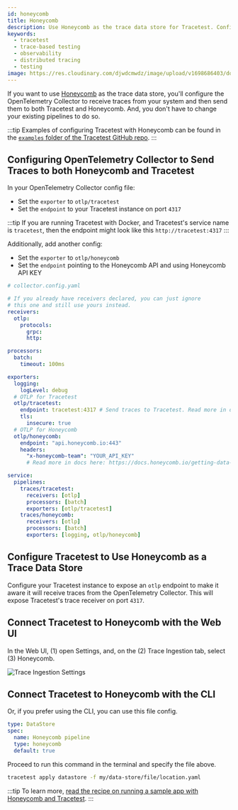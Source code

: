 ```yaml
---
id: honeycomb
title: Honeycomb
description: Use Honeycomb as the trace data store for Tracetest. Configure the OpenTelemetry Collector to receive traces and forward them to both Tracetest and Honeycomb.
keywords:
  - tracetest
  - trace-based testing
  - observability
  - distributed tracing
  - testing
image: https://res.cloudinary.com/djwdcmwdz/image/upload/v1698686403/docs/Blog_Thumbnail_14_rsvkmo.jpg
---
```


If you want to use [Honeycomb](https://honeycomb.io/) as the trace data store, you'll configure the OpenTelemetry Collector to receive traces from your system and then send them to both Tracetest and Honeycomb. And, you don't have to change your existing pipelines to do so.

:::tip
Examples of configuring Tracetest with Honeycomb can be found in the [`examples` folder of the Tracetest GitHub repo](https://github.com/kubeshop/tracetest/tree/main/examples).
:::

## Configuring OpenTelemetry Collector to Send Traces to both Honeycomb and Tracetest

In your OpenTelemetry Collector config file:

- Set the `exporter` to `otlp/tracetest`
- Set the `endpoint` to your Tracetest instance on port `4317`

:::tip
If you are running Tracetest with Docker, and Tracetest's service name is `tracetest`, then the endpoint might look like this `http://tracetest:4317`
:::

Additionally, add another config:

- Set the `exporter` to `otlp/honeycomb`
- Set the `endpoint` pointing to the Honeycomb API and using Honeycomb API KEY

```yaml
# collector.config.yaml

# If you already have receivers declared, you can just ignore
# this one and still use yours instead.
receivers:
  otlp:
    protocols:
      grpc:
      http:

processors:
  batch:
    timeout: 100ms

exporters:
  logging:
    logLevel: debug
  # OTLP for Tracetest
  otlp/tracetest:
    endpoint: tracetest:4317 # Send traces to Tracetest. Read more in docs here:  https://docs.tracetest.io/configuration/connecting-to-data-stores/opentelemetry-collector
    tls:
      insecure: true
  # OTLP for Honeycomb
  otlp/honeycomb:
    endpoint: "api.honeycomb.io:443"
    headers:
      "x-honeycomb-team": "YOUR_API_KEY"
      # Read more in docs here: https://docs.honeycomb.io/getting-data-in/otel-collector/

service:
  pipelines:
    traces/tracetest:
      receivers: [otlp]
      processors: [batch]
      exporters: [otlp/tracetest]
    traces/honeycomb:
      receivers: [otlp]
      processors: [batch]
      exporters: [logging, otlp/honeycomb]
```

## Configure Tracetest to Use Honeycomb as a Trace Data Store

Configure your Tracetest instance to expose an `otlp` endpoint to make it aware it will receive traces from the OpenTelemetry Collector. This will expose Tracetest's trace receiver on port `4317`.

## Connect Tracetest to Honeycomb with the Web UI

In the Web UI, (1) open Settings, and, on the (2) Trace Ingestion tab, select (3) Honeycomb.

![Trace Ingestion Settings](../../img/08132024/app.tracetest.io_organizations_at4CxvjIg_environments_ttenv_172de56e3dcbba9b_settings_tab=dataStore_honeycomb.png)

## Connect Tracetest to Honeycomb with the CLI

Or, if you prefer using the CLI, you can use this file config.

```yaml
type: DataStore
spec:
  name: Honeycomb pipeline
  type: honeycomb
  default: true
```

Proceed to run this command in the terminal and specify the file above.

```bash
tracetest apply datastore -f my/data-store/file/location.yaml
```

:::tip
To learn more, [read the recipe on running a sample app with Honeycomb and Tracetest](/examples-tutorials/recipes/running-tracetest-with-honeycomb).
:::
